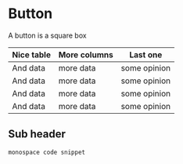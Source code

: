 

<Meta of={buttonStories} />

# Button

A button is a square box 

<Stories />

<Canvas of={buttonStories.outlineButton} />
<Controls of={buttonStories.outlineButton} />

<ArgTypes of={buttonStories} />

| Nice table | More columns | Last one |
|----|----|----|
|And data | more data | some opinion |
|And data | more data | some opinion |
|And data | more data | some opinion |
|And data | more data | some opinion |

## Sub header

`monospace code snippet`